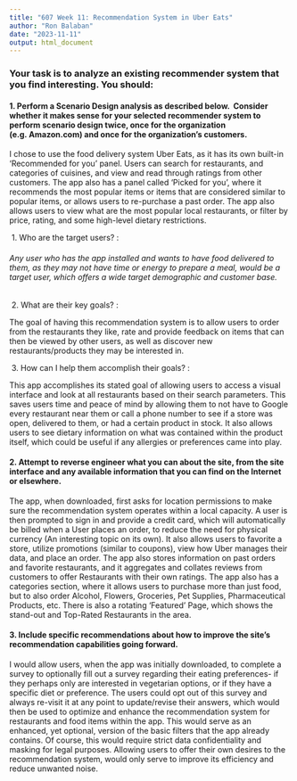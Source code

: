 ---
title: "607 Week 11: Recommendation System in Uber Eats"
author: "Ron Balaban"
date: "2023-11-11"
output: html_document
---


### Your task is to analyze an existing recommender system that you find interesting.  You should:


#### 1. Perform a Scenario Design analysis as described below.  Consider whether it makes sense for your selected recommender system to perform scenario design twice, once for the organization (e.g. Amazon.com) and once for the organization's customers.


I chose to use the food delivery system Uber Eats, as it has its own built-in 'Recommended for you' panel. Users can search for restaurants, and categories of cuisines, and view and read through ratings from other customers. The app also has a panel called 'Picked for you', where it recommends the most popular items or items that are considered similar to popular items, or allows users to re-purchase a past order. The app also allows users to view what are the most popular local restaurants, or filter by price, rating, and some high-level dietary restrictions.




  1. Who are the target users? :

###### Any user who has the app installed and wants to have food delivered to them, as they may not have time or energy to prepare a meal, would be a target user, which offers a wide target demographic and customer base.


 2. What are their key goals? :

The goal of having this recommendation system is to allow users to order from the restaurants they like, rate and provide feedback on items that can then be viewed by other users, as well as discover new restaurants/products they may be interested in.


 3. How can I help them accomplish their goals? :

This app accomplishes its stated goal of allowing users to access a visual interface and look at all restaurants based on their search parameters. This saves users time and peace of mind by allowing them to not have to Google every restaurant near them or call a phone number to see if a store was open, delivered to them, or had a certain product in stock. It also allows users to see dietary information on what was contained within the product itself, which could be useful if any allergies or preferences came into play.






#### 2. Attempt to reverse engineer what you can about the site, from the site interface and any available information that you can find on the Internet or elsewhere.

The app, when downloaded, first asks for location permissions to make sure the recommendation system operates within a local capacity.
A user is then prompted to sign in and provide a credit card, which will automatically be billed when a User places an order, to reduce the need for physical currency (An interesting topic on its own). It also allows users to favorite a store, utilize promotions (similar to coupons), view how Uber manages their data, and place an order. The app also stores information on past orders and favorite restaurants, and it aggregates and collates reviews from customers to offer Restaurants with their own ratings. The app also has a categories section, where it allows users to purchase more than just food, but to also order Alcohol, Flowers, Groceries, Pet Supplies, Pharmaceutical Products, etc. There is also a rotating 'Featured' Page, which shows the stand-out and Top-Rated Restaurants in the area.




#### 3. Include specific recommendations about how to improve the site's recommendation capabilities going forward. 

 I would allow users, when the app was initially downloaded, to complete a survey to optionally fill out a survey regarding their eating preferences- if they perhaps only are interested in vegetarian options, or if they have a specific diet or preference. The users could opt out of this survey and always re-visit it at any point to update/revise their answers, which would then be used to optimize and enhance the recommendation system for restaurants and food items within the app. This would serve as an enhanced, yet optional, version of the basic filters that the app already contains. Of course, this would require strict data confidentiality and masking for legal purposes. Allowing users to offer their own desires to the recommendation system, would only serve to improve its efficiency and reduce unwanted noise.


